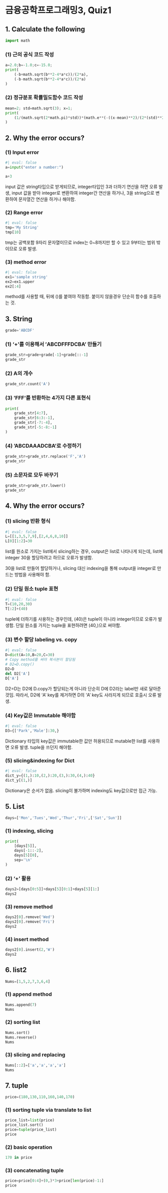 # 금융공학프로그래밍3, Quiz1 {.unnumbered}

## 1. Calculate the following

```python
import math
```

### (1) 근의 공식 코드 작성

```python
a=2.0;b=-1.0;c=-15.0;
print(
    (-b+math.sqrt(b**2-4*a*c))/(2*a),
    (-b-math.sqrt(b**2-4*a*c))/(2*a)
)
```

### (2) 정규분포 확률밀도함수 코드 작성

```python
mean=2; std=math.sqrt(3); x=1;
print(
    (1/(math.sqrt(2*math.pi)*std))*(math.e**(-((x-mean)**2)/(2*(std)**2)))
)
```

## 2. Why the error occurs?

### (1) Input error

```python
#| eval: false
a=input("enter a number:")

a+3
```

input 값은 string타입으로 받게되므로, integer타입인 3과 더하기 연산을 하면 오류 발생, input 값을 받아 integer로 변환하여 integer간 연산을 하거나, 3을 string으로 변환하여 문자열간 연산을 하거나 해야함.

### (2) Range error

```python
#| eval: false
tmp='My String'
tmp[10]
```

tmp는 공백포함 9자리 문자열이므로 index는 0\~8까지만 할 수 있고 9부터는 범위 밖이므로 오류 발생.

### (3) method error

```python
#| eval: false
ex1='sample string'
ex2=ex1.upper
ex2[:4]
```

method를 사용할 때, 뒤에 ()를 붙여야 작동함. 붙이지 않을경우 단순히 함수를 호출하는 것.

## 3. String

```python
grade='ABCDF'
```

### (1) '+'를 이용해서 'ABCDFFFDCBA' 만들기

```python
grade_str=grade+grade[-1]+grade[::-1]
grade_str
```

### (2) A의 개수

```python
grade_str.count('A')
```

### (3) 'FFF'를 반환하는 4가지 다른 표현식

```python
print(
    grade_str[4:7],
    grade_str[6:3:-1],
    grade_str[-7:-4],
    grade_str[-5:-8:-1]
)
```

### (4) 'ABCDAAADCBA'로 수정하기

```python
grade_str=grade_str.replace('F','A')
grade_str
```

### (5) 소문자로 모두 바꾸기

```python
grade_str=grade_str.lower()
grade_str
```

## 4. Why the error occurs?

### (1) slicing 반환 형식

```python
#| eval: false
L=[[1,3,5,7,9],[2,4,6,8,10]]
L[0][1:2]=30
```

list를 원소로 가지는 list에서 slicing하는 경우, output은 list로 나타나게 되는데, list에 integer 30을 할당하려고 하므로 오류가 발생함.

30을 list로 만들어 할당하거나, slicing 대신 indexing을 통해 output을 integer로 만드는 방법을 사용해야 함.

### (2) 단일 원소 tuple 표현

```python
#| eval: false
T=(10,20,30)
T[:2]+(40)
```

tuple에 더하기를 사용하는 경우인데, (40)은 tuple이 아니라 integer이므로 오류가 발생함. 단일 원소를 가지는 tuple을 표현하려면 (40,)으로 써야함.

### (3) 변수 할당 labeling vs. copy

```python
#| eval: false
D=dict(A=10,B=20,C=30)
# Copy method를 써야 복사본이 할당됨
# D2=D.copy()
D2=D
del D2['A']
D['A']
```

D2=D는 D2에 D.copy가 할당되는게 아니라 단순히 D에 D2라는 label만 새로 달아준것임. 따라서, D2에 'A' key를 제거하면 D의 'A' key도 사라지게 되므로 호출시 오류 발생.

### (4) Key값은 Immutable 해야함

```python
#| eval: false
D3={['Park','Male']:30,}
```

Dictionary 타입의 key값은 immutable한 값만 허용되므로 mutable한 list를 사용하면 오류 발생. tuple을 쓰던지 해야함.

### (5) slicing&indexing for Dict

```python
#| eval: false
dict_y={(1,):10,(2,):20,(3,):30,(4,):40}
dict_y[(1,)]
```

Dictionary은 순서가 없음. slicing이 불가하며 indexing도 key값으로만 접근 가능.

## 5. List

```python
days=['Mon','Tues','Wed','Thur','Fri',['Sat','Sun']]
```

### (1) indexing, slicing

```python
print(
    [days[5]],
    days[-1::-2],
    days[5][0],
    sep='\n'
)
```

### (2) '+' 활용

```python
days2=[days[0:5]]+days[5][0:1]+days[5][1:]
days2
```

### (3) remove method

```python
days2[0].remove('Wed')
days2[0].remove('Fri')
days2
```

### (4) insert method

```python
days2[0].insert(2,'W')
days2
```

## 6. list2

```python
Nums=[1,5,2,7,3,6,4]
```

### (1) append method

```python
Nums.append(7)
Nums
```

### (2) sorting list

```python
Nums.sort()
Nums.reverse()
Nums
```

### (3) slicing and replacing

```python
Nums[::2]=['a','a','a','a']
Nums
```

## 7. tuple

```python
price=(180,130,110,160,140,170)
```

### (1) sorting tuple via translate to list

```python
price_list=list(price)
price_list.sort()
price=tuple(price_list)
price
```

### (2) basic operation

```python
170 in price
```

### (3) concatenating tuple

```python
price=price[0:4]+(0,)*3+price[len(price)-1:]
price
```